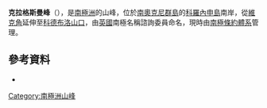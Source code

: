 {{Coord|60|38|S|45|40|W|source:GNIS|display=title}}

'''克拉格斯曼峰'''（{{lang-en|Cragsman Peaks}}），是[[南極洲|南極洲]]的山峰，位於[[南奧克尼群島|南奧克尼群島]]的[[科羅內申島|科羅內申島]]南岸，從[[維克角|維克角]]延伸至[[科德布洛山口|科德布洛山口]]，由[[英國|英國]]南極名稱諮詢委員命名，現時由[[南極條約體系|南極條約體系]]管理。

==參考資料==
* {{usgs-gazetteer|id=3260}}

{{Antarctica-geo-stub}}
[[Category:南極洲山峰|Category:南極洲山峰]]